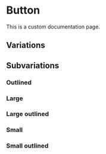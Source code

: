 
<Meta of={ButtonStories} />

# Button

This is a custom documentation page.

<Canvas of={ButtonStories.Base} />


## Variations
<Canvas of={ButtonStories.Variations} />

## Subvariations

### Outlined
<Canvas of={ButtonStories.Outlined} />

### Large
<Canvas of={ButtonStories.Large} />

### Large outlined
<Canvas of={ButtonStories.LargeOutlined} />

### Small
<Canvas of={ButtonStories.Small} />

### Small outlined
<Canvas of={ButtonStories.SmallOutlined} />
